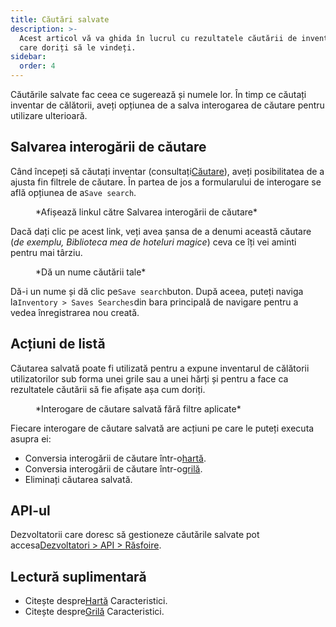 ```yaml
---
title: Căutări salvate
description: >-
  Acest articol vă va ghida în lucrul cu rezultatele căutării de inventar pe
  care doriți să le vindeți.
sidebar:
  order: 4
---
```


Căutările salvate fac ceea ce sugerează și numele lor. În timp ce căutați inventar de călătorii, aveți opțiunea de a salva interogarea de căutare pentru utilizare ulterioară.

## Salvarea interogării de căutare

Când începeți să căutați inventar (consultați[Căutare](/studio/search)), aveți posibilitatea de a ajusta fin filtrele de căutare.
În partea de jos a formularului de interogare se află opțiunea de a`Save search`.

<figure>
  <CloudinaryImage width="350" height="329" resize="scale" quality="best" alt="Salvați o căutare" src="academy/save-search" errorImage="noimage_opaque_nyrtl0.png" />

  <figcaption>*Afișează linkul către Salvarea interogării de căutare*</figcaption>
</figure>


Dacă dați clic pe acest link, veți avea șansa de a denumi această căutare (*de exemplu, Biblioteca mea de hoteluri magice*) ceva ce îți vei aminti pentru mai târziu.

<figure>
  <CloudinaryImage width="350" height="329" resize="scale" quality="best" alt="Dă un nume căutării tale" src="academy/name-save-search" errorImage="noimage_opaque_nyrtl0.png" />

  <figcaption>*Dă un nume căutării tale*</figcaption>
</figure>


Dă-i un nume și dă clic pe`Save search`buton. După aceea, puteți naviga la`Inventory > Saves Searches`din bara principală de navigare pentru a vedea înregistrarea nou creată.

## Acțiuni de listă

Căutarea salvată poate fi utilizată pentru a expune inventarul de călătorii utilizatorilor sub forma unei grile sau a unei hărți și pentru a face ca rezultatele căutării să fie afișate așa cum doriți.

<figure>
  <CloudinaryImage width="700" height="939" resize="scale" quality="best" alt="Acțiuni de căutare salvate" src="academy/saved-search-actions" errorImage="noimage_opaque_nyrtl0.png" />

  <figcaption>*Interogare de căutare salvată fără filtre aplicate*</figcaption>
</figure>


Fiecare interogare de căutare salvată are acțiuni pe care le puteți executa asupra ei:

* Conversia interogării de căutare într-o[hartă](/studio/maps).
* Conversia interogării de căutare într-o[grilă](/studio/grids).
* Eliminați căutarea salvată.

## API-ul

Dezvoltatorii care doresc să gestioneze căutările salvate pot accesa[Dezvoltatori > API > Răsfoire](/developers/apis/#browse-api).

## Lectură suplimentară

* Citește despre[Hartă](/studio/maps) Caracteristici.
* Citește despre[Grilă](/studio/grids) Caracteristici.

